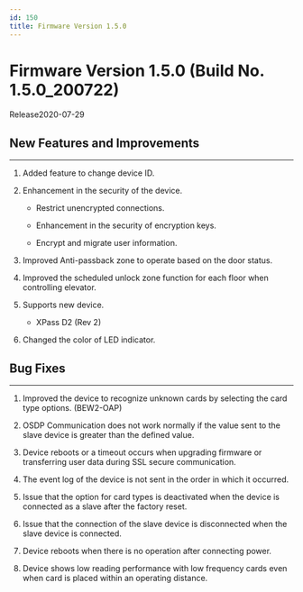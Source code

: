 ```yaml
---
id: 150
title: Firmware Version 1.5.0
---
```


# Firmware Version 1.5.0 (Build No. 1.5.0_200722)

Release<Separator/>2020-07-29

## New Features and Improvements

---

1. Added feature to change device ID.

1. Enhancement in the security of the device.

    - Restrict unencrypted connections.

    - Enhancement in the security of encryption keys.

    - Encrypt and migrate user information.

1. Improved Anti-passback zone to operate based on the door status.

1. Improved the scheduled unlock zone function for each floor when controlling elevator.

1. Supports new device.

    - XPass D2 (Rev 2)

1. Changed the color of LED indicator.

## Bug Fixes

---

<BugLists>

1. Improved the device to recognize unknown cards by selecting the card type options. (BEW2-OAP)

1. OSDP Communication does not work normally if the value sent to the slave device is greater than the defined value.

1. Device reboots or a timeout occurs when upgrading firmware or transferring user data during SSL secure communication.

1. The event log of the device is not sent in the order in which it occurred.

1. Issue that the option for card types is deactivated when the device is connected as a slave after the factory reset.

1. Issue that the connection of the slave device is disconnected when the slave device is connected.

1. Device reboots when there is no operation after connecting power.

1. Device shows low reading performance with low frequency cards even when card is placed within an operating distance.

</BugLists>